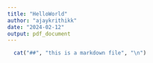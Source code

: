 ---
title: "HelloWorld"
author: "ajaykrithikk"
date: "2024-02-12"
output: pdf_document
---
```{r, results='asis', echo=FALSE, warning=FALSE, message=FALSE} 
  cat("##", "this is a markdown file", "\n")
```

